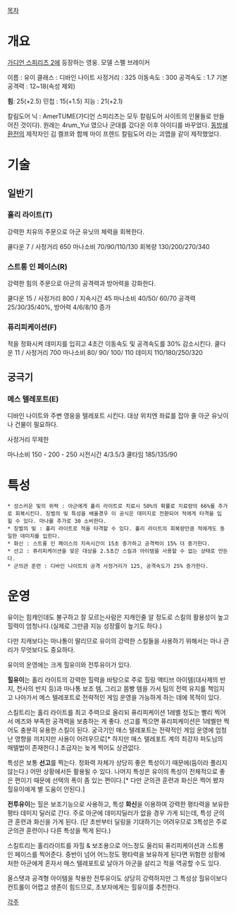 [[목차]]
= 개요 =

[[가디언 스피리츠 2]]에 등장하는 영웅.  모델 스펠 브레이커

이름 : 유이
클래스 : 디바인 나이트
사정거리 : 325
이동속도 : 300
공격속도 : 1.7
기본 공격력 : 12~18(속성 제외)

'''힘 ''': 25(+2.5)
민첩 : 15(+1.5)
지능 : 21(+2.1)


칼림도어 닉 : AmerTUME(가디언 스피리츠는 모두 칼림도어 사이트의 인물들로 만들어진 것이다). 원래는 4rum_Yui 였으나 군대를 갔다온 이후 아이디를 바꾸었다. [[동방쇄환전]]의 제작자인 김 켈프와 함께 마이 프렌드 칼림도어 라는 괴맵을 같이 제작했었다.


= 기술 =


== 일반기 ==
=== 홀리 라이트(T) ===
강력한 치유의 주문으로 아군 유닛의 체력을 회복한다.

쿨다운 7 / 사정거리 650
마나소비 70/90/110/130
회복량 130/200/270/340
 

=== 스트롱 인 페이스(R) ===
강력한 힘의 주문으로 아군의 공격력과 방어력을 강화한다.

쿨다운 15 / 사정거리 800 / 지속시간 45
마나소비 40/50/ 60/70
공격력 25/30/35/40%, 방어력 4/6/8/10 증가
 

=== 퓨리피케이션(F)  ===
적을 정화시켜 데미지를 입히고 4초간 이동속도 및 공격속도를 30% 감소시킨다.
쿨다운 11 / 사정거리 700
마나소비 80/ 90/ 100/ 110
데미지 110/180/250/320

== 궁극기 ==
=== 메스 텔레포트(E) ===
디바인 나이트와 주변 영웅을 텔레포트 시킨다. 대상 위치엔 좌료를 잡아 줄 아군 유닛이나 건물이 필요하다.

사정거리 무제한

마나소비 150 - 200 - 250
시전시간 4/3.5/3 
쿨타임 185/135/90 

= 특성 =
 * 성스러운 빛의 위력 : 아군에게 홀리 라이트로 치료시 50%의 확률로 치료량의 66%를 추가로 회복시킨다. 징벌의 빛 특성을 배울경우 이 공식은 데미지로 전환되어 적에게 타격을 입힐 수 있다. 마나를 추가로 30 소비한다.
 * 징벌의 빛 : 홀리 라이트로 적을 타격할 수 있다. 홀리 라이트의 회복량만큼 적에게도 동일한 데미지를 입힌다. 
 * 화신 : 스트롱 인 페이스의 지속시간이 15초 증가하고 공격력이 15% 더 증가한다.
 * 선고 : 퓨리피케이션을 맞은 대상을 2.5초간 스킬과 아이템을 사용할 수 없는 상태로 만든다.
 * 군의관 훈련 : 디바인 나이트의 공격 사정거리가 125, 공격속도가 25% 증가한다.
= 운영 =

유이는 힘캐인데도 불구하고 잘 모르는사람은 지캐인줄 알 정도로 스킬의 활용성이 높고 힐력이 엄청나다.(실제로 그만큼 지능 성장률이 높기도 하다.)

다만 지캐보다는 마나통이 딸리므로 유이의 강력한 스킬들을 사용하기 위해서는 마나 관리가 무엇보다도 중요하다.

유이의 운영에는 크게 힐유이와 전투유이가 있다.


'''힐유이'''는 홀리 라이트의 강력한 힐력을 바탕으로 주로 힐링 액티브 아이템(대사제의 반지, 천사의 반지 등)과 마나통 보조 템, 그리고 몸빵 템을 가서 팀의 전력 유지를 책임지고 나아가서 메스 텔레포트로 전략적인 게임 운영을 가능하게 하는 데에 목적이 있다.

스킬트리는 홀리 라이트를 최고 주력으로 올리되 퓨리피케이션 1레벨 정도는 빨리 찍어서 메즈와 부족한 공격력을 보충하는 게 좋다.
선고를 찍으면 퓨리피케이션은 1레벨만 찍어도 충분히 유용한 스킬이 된다.
궁극기인 매스 텔레포트는 전략적인 게임 운영에 엄청난 영향을 끼치지만 사용이 어려우므로[* 하지만 매스 텔레포트 계의 최강자 파도님의 매텔법이 존재한다.] 초급자는 늦게 찍어도 상관없다.

특성은 보통 '''선고'''를 찍는다. 정화력 자체가 상당히 좋은 특성이기 때문에(둠이라 풀리지 않는다.) 어떤 상황에서든 활용될 수 있다.
나머지 특성은 유이의 특성이 전체적으로 좋은 편이기 때문에 선택의 폭이 좀 있는 편이다.[* 다만 군의관 훈련과 화신은 찍어 봤자 힐유이에게 별 도움이 안된다.]


'''전투유이'''는 힐은 보조기능으로 사용하고, 특성 '''화신'''을 이용하여 강력한 평타력을 보유한 평타 데미지 딜러로 간다. 주로 아군에 데미지딜러가 없을 경우 가게 되는데, 특성 군의관 훈련과 화신을 가게 된다. (단 초반부터 딜링을 기대하기는 어려우므로 3특성은 주로 군의관 훈련이나 다른 특성을 찍게 된다.) 

스킬트리는 홀리라이트를 자힐 & 보조용으로 어느정도 올리되 퓨리피케이션과 스트롱 인 페이스를 찍어준다. 중반이 넘어 어느정도 평타력을 보유하게 된다면 위험한 상황에 처한 아군에게 혼자서 매스 텔레포트로 날아가 아군을 살리고 적을 역공할 수도 있다.

올스탯과 공격형 아이템을 착용한 전투유이도 상당히 강력하지만 그 특성상 힐유이보다 컨트롤이 어렵고 생존이 힘드므로, 초보자에게는 힐유이를 추천한다.

[[각주]]
